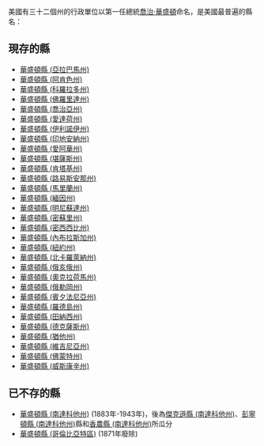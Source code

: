 {{noteTA
|G1  =USState
}}
美國有三十二個州的行政單位以第一任總統[[喬治·華盛頓|喬治·華盛頓]]命名，是美國最普遍的縣名：

== 現存的縣 ==
* [[華盛頓縣_(亞拉巴馬州)|華盛頓縣 (亞拉巴馬州)]]
* [[華盛頓縣_(阿肯色州)|華盛頓縣 (阿肯色州)]]
* [[華盛頓縣_(科羅拉多州)|華盛頓縣 (科羅拉多州)]]
* [[華盛頓縣_(佛羅里達州)|華盛頓縣 (佛羅里達州)]]
* [[華盛頓縣_(喬治亞州)|華盛頓縣 (喬治亞州)]]
* [[華盛頓縣_(愛達荷州)|華盛頓縣 (愛達荷州)]]
* [[華盛頓縣_(伊利諾伊州)|華盛頓縣 (伊利諾伊州)]]
* [[華盛頓縣_(印地安納州)|華盛頓縣 (印地安納州)]]
* [[華盛頓縣_(愛阿華州)|華盛頓縣 (愛阿華州)]]
* [[華盛頓縣_(堪薩斯州)|華盛頓縣 (堪薩斯州)]]
* [[華盛頓縣_(肯塔基州)|華盛頓縣 (肯塔基州)]]
* [[華盛頓縣_(路易斯安那州)|華盛頓縣 (路易斯安那州)]]
* [[華盛頓縣_(馬里蘭州)|華盛頓縣 (馬里蘭州)]]
* [[華盛頓縣_(緬因州)|華盛頓縣 (緬因州)]]
* [[華盛頓縣_(明尼蘇達州)|華盛頓縣 (明尼蘇達州)]]
* [[華盛頓縣_(密蘇里州)|華盛頓縣 (密蘇里州)]]
* [[華盛頓縣_(密西西比州)|華盛頓縣 (密西西比州)]]
* [[華盛頓縣_(內布拉斯加州)|華盛頓縣 (內布拉斯加州)]]
* [[華盛頓縣_(紐約州)|華盛頓縣 (紐約州)]]
* [[華盛頓縣_(北卡羅萊納州)|華盛頓縣 (北卡羅萊納州)]]
* [[華盛頓縣_(俄亥俄州)|華盛頓縣 (俄亥俄州)]]
* [[華盛頓縣_(奧克拉荷馬州)|華盛頓縣 (奧克拉荷馬州)]]
* [[華盛頓縣_(俄勒岡州)|華盛頓縣 (俄勒岡州)]]
* [[華盛頓縣_(賓夕法尼亞州)|華盛頓縣 (賓夕法尼亞州)]]
* [[華盛頓縣_(羅德島州)|華盛頓縣 (羅德島州)]]
* [[華盛頓縣_(田納西州)|華盛頓縣 (田納西州)]]
* [[華盛頓縣_(德克薩斯州)|華盛頓縣 (德克薩斯州)]]
* [[華盛頓縣_(猶他州)|華盛頓縣 (猶他州)]]
* [[華盛頓縣_(維吉尼亞州)|華盛頓縣 (維吉尼亞州)]]
* [[華盛頓縣_(佛蒙特州)|華盛頓縣 (佛蒙特州)]]
* [[華盛頓縣_(威斯康辛州)|華盛頓縣 (威斯康辛州)]]

== 已不存的縣 ==
* [[華盛頓縣_(南達科他州)|華盛頓縣 (南達科他州)]] (1883年-1943年)，後為[[傑克遜縣_(南達科他州)|傑克遜縣 (南達科他州)]]、[[彭寧頓縣_(南達科他州)|彭寧頓縣 (南達科他州)]]縣和[[香農縣_(南達科他州)|香農縣 (南達科他州)]]所瓜分
* [[華盛頓縣_(哥倫比亞特區)|華盛頓縣 (哥倫比亞特區)]] (1871年廢除)

{{disambig|H華盛頓縣|Cat=四字县名消歧义}}